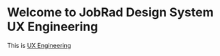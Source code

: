 
<Meta title="Resources/UX Engineering" />

# Welcome to JobRad Design System UX Engineering

This is [UX Engineering](https://wiki.dev.jobrad.org/display/LEASERAD/UX+Engineering)
